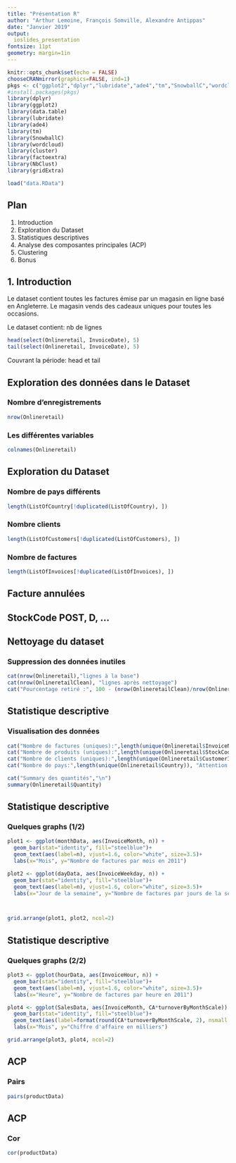 ```yaml
---
title: "Présentation R"
author: "Arthur Lemoine, François Somville, Alexandre Antippas"
date: "Janvier 2019"
output:
  ioslides_presentation
fontsize: 11pt
geometry: margin=1in
---
```


```r
knitr::opts_chunk$set(echo = FALSE)
chooseCRANmirror(graphics=FALSE, ind=1)
pkgs <- c("ggplot2","dplyr","lubridate","ade4","tm","SnowballC","wordcloud","cluster","factoextra","NbClust","gridExtra")
#install.packages(pkgs)
library(dplyr)
library(ggplot2)
library(data.table)
library(lubridate)
library(ade4)
library(tm)
library(SnowballC)
library(wordcloud)
library(cluster)
library(factoextra)
library(NbClust)
library(gridExtra)
```

```r
load("data.RData")
```

## Plan
1. Introduction
2. Exploration du Dataset
3. Statistiques descriptives
4. Analyse des composantes principales (ACP)
5. Clustering
6. Bonus

## 1. Introduction 
Le dataset contient toutes les factures émise par un magasin en ligne basé en Angleterre. Le magasin vends des cadeaux uniques pour toutes les occasions.

Le dataset contient: nb de lignes
```r
head(select(Onlineretail, InvoiceDate), 5)
tail(select(Onlineretail, InvoiceDate), 5)
```

Couvrant la période: head et tail

## Exploration des données dans le Dataset 
### Nombre d'enregistrements
```r
nrow(Onlineretail)
```

### Les différentes variables
```r
colnames(Onlineretail)
```


## Exploration du Dataset
### Nombre de pays différents
```r
length(ListOfCountry[!duplicated(ListOfCountry), ])
```

### Nombre clients
```r
length(ListOfCustomers[!duplicated(ListOfCustomers), ])
```
### Nombre de factures
```r
length(ListOfInvoices[!duplicated(ListOfInvoices), ])
```

## Facture annulées

## StockCode POST, D, ...

## Nettoyage du dataset
### Suppression des données inutiles

```r
cat(nrow(Onlineretail),"lignes à la base")
cat(nrow(OnlineretailClean), "lignes après nettoyage")
cat("Pourcentage retiré :", 100 - (nrow(OnlineretailClean)/nrow(Onlineretail)*100), "%")
```

## Statistique descriptive

### Visualisation des données
```r
cat("Nombre de factures (uniques):",length(unique(Onlineretail$InvoiceNo)))
cat("Nombre de produits (uniques):",length(unique(Onlineretail$StockCode)))
cat("Nombre de clients (uniques):",length(unique(Onlineretail$CustomerID)))
cat("Nombre de pays:",length(unique(Onlineretail$Country)), "Attention 37 + undefined")

cat("Summary des quantités","\n")
summary(Onlineretail$Quantity)

```

## Statistique descriptive
### Quelques graphs (1/2)
```r
plot1 <- ggplot(monthData, aes(InvoiceMonth, n)) +               
  geom_bar(stat="identity", fill="steelblue")+
  geom_text(aes(label=n), vjust=1.6, color="white", size=3.5)+
  labs(x="Mois", y="Nombre de factures par mois en 2011")

plot2 <- ggplot(dayData, aes(InvoiceWeekday, n)) +               
  geom_bar(stat="identity", fill="steelblue")+
  geom_text(aes(label=n), vjust=1.6, color="white", size=3.5)+
  labs(x="Jour de la semaine", y="Nombre de factures par jours de la semaine en 2011")



grid.arrange(plot1, plot2, ncol=2)
```

## Statistique descriptive
### Quelques graphs (2/2)
```r
plot3 <- ggplot(hourData, aes(InvoiceHour, n)) +               
  geom_bar(stat="identity", fill="steelblue")+
  geom_text(aes(label=n), vjust=1.6, color="white", size=3.5)+
  labs(x="Heure", y="Nombre de factures par heure en 2011")

plot4 <- ggplot(SalesData, aes(InvoiceMonth, CA*turnoverByMonthScale)) +              
  geom_bar(stat="identity", fill="steelblue")+
  geom_text(aes(label=format(round(CA*turnoverByMonthScale, 2), nsmall = 2)), vjust=1.6, color="white", size=3.5)+
  labs(x="Mois", y="Chiffre d'affaire en milliers")

grid.arrange(plot3, plot4, ncol=2)
```

## ACP
### Pairs
```r
pairs(productData)
```

## ACP
### Cor
```r
cor(productData)
```

